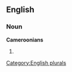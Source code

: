 ==English==

===Noun===
'''Cameroonians'''

# {{plural of|[[Cameroonian]]}}

[[Category:English plurals]]